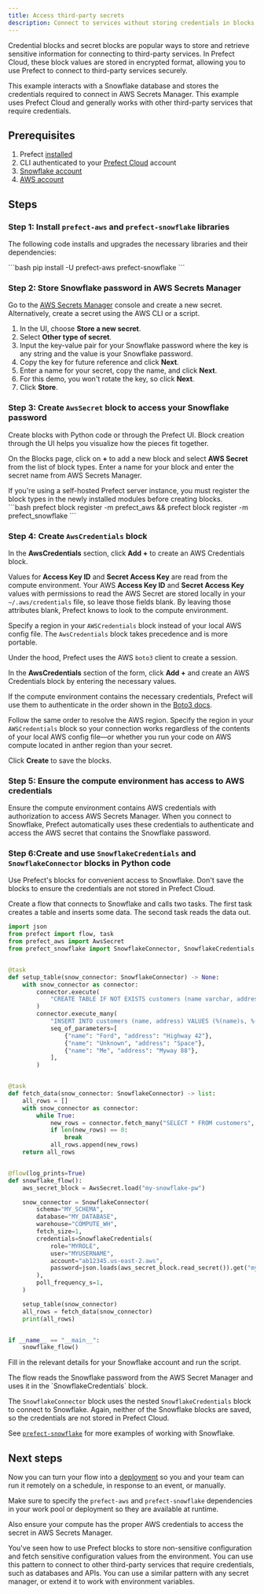 ```yaml
---
title: Access third-party secrets 
description: Connect to services without storing credentials in blocks.
---
```


Credential blocks and secret blocks are popular ways to store and retrieve sensitive information for 
connecting to third-party services.
In Prefect Cloud, these block values are stored in encrypted format, allowing you to use Prefect to 
connect to third-party services securely.

This example interacts with a Snowflake database and stores the credentials required to connect in 
AWS Secrets Manager.
This example uses Prefect Cloud and generally works with other third-party services that require 
credentials.

## Prerequisites

1. Prefect [installed](/3.0rc/get-started/install)
1. CLI authenticated to your [Prefect Cloud](https://app.prefect.cloud) account
1. [Snowflake account](https://www.snowflake.com/)
1. [AWS account](https://aws.amazon.com/)

## Steps

### Step 1: Install `prefect-aws` and `prefect-snowflake` libraries

The following code installs and upgrades the necessary libraries and their dependencies:

<div class="terminal">
```bash
pip install -U prefect-aws prefect-snowflake
```
</div>

### Step 2: Store Snowflake password in AWS Secrets Manager

Go to the [AWS Secrets Manager](https://aws.amazon.com/secrets-manager/) console and create a new secret.
Alternatively, create a secret using the AWS CLI or a script.

1. In the UI, choose **Store a new secret**.
1. Select **Other type of secret**.
1. Input the key-value pair for your Snowflake password where the key is any string and the value is your 
Snowflake password.
1. Copy the key for future reference and click **Next**.
1. Enter a name for your secret, copy the name, and click **Next**.
1. For this demo, you won't rotate the key, so click **Next**.
1. Click **Store**.

### Step 3: Create `AwsSecret` block to access your Snowflake password

Create blocks with Python code or through the Prefect UI. Block creation through the UI helps you visualize 
how the pieces fit together.

On the Blocks page, click on **+** to add a new block and select **AWS Secret** from the list of block types.
Enter a name for your block and enter the secret name from AWS Secrets Manager.

<Note>
If you're using a self-hosted Prefect server instance, you must register the block types in the 
newly installed modules before creating blocks.
</Note>

<div class="terminal">
```bash
prefect block register -m prefect_aws && prefect block register -m prefect_snowflake
```
</div>

### Step 4: Create `AwsCredentials` block

In the **AwsCredentials** section, click **Add +** to create an AWS Credentials block.

Values for **Access Key ID** and **Secret Access Key** are read from the compute environment.
Your AWS **Access Key ID** and **Secret Access Key** values with permissions to read the AWS Secret are 
stored locally in your `~/.aws/credentials` file, so leave those fields blank.
By leaving those attributes blank, Prefect knows to look to the compute environment.

Specify a region in your `AWSCredentials` block instead of your local AWS config file. The `AwsCredentials` 
block takes precedence and is more portable.

Under the hood, Prefect uses the AWS `boto3` client to create a session.

In the **AwsCredentials** section of the form, click **Add +** and create an AWS Credentials block by 
entering the necessary values.

If the compute environment contains the necessary credentials, Prefect will use them to authenticate in the 
order shown in the [Boto3 docs](https://boto3.amazonaws.com/v1/documentation/api/latest/guide/credentials.html#configuring-credentials).

Follow the same order to resolve the AWS region.
Specify the region in your `AWSCredentials` block so your connection works regardless of the contents 
of your local AWS config file—or whether you run your code on AWS compute located in anther region than your secret.

Click **Create** to save the blocks.

### Step 5: Ensure the compute environment has access to AWS credentials

Ensure the compute environment contains AWS credentials with authorization to access AWS Secrets Manager.
When you connect to Snowflake, Prefect automatically uses these credentials to authenticate and access the 
AWS secret that contains the Snowflake password.

### Step 6:Create and use `SnowflakeCredentials` and `SnowflakeConnector` blocks in Python code

Use Prefect's blocks for convenient access to Snowflake.
Don't save the blocks to ensure the credentials are not stored in Prefect Cloud.

Create a flow that connects to Snowflake and calls two tasks.
The first task creates a table and inserts some data.
The second task reads the data out.

```python
import json
from prefect import flow, task
from prefect_aws import AwsSecret
from prefect_snowflake import SnowflakeConnector, SnowflakeCredentials


@task
def setup_table(snow_connector: SnowflakeConnector) -> None:
    with snow_connector as connector:
        connector.execute(
            "CREATE TABLE IF NOT EXISTS customers (name varchar, address varchar);"
        )
        connector.execute_many(
            "INSERT INTO customers (name, address) VALUES (%(name)s, %(address)s);",
            seq_of_parameters=[
                {"name": "Ford", "address": "Highway 42"},
                {"name": "Unknown", "address": "Space"},
                {"name": "Me", "address": "Myway 88"},
            ],
        )


@task
def fetch_data(snow_connector: SnowflakeConnector) -> list:
    all_rows = []
    with snow_connector as connector:
        while True:
            new_rows = connector.fetch_many("SELECT * FROM customers", size=2)
            if len(new_rows) == 0:
                break
            all_rows.append(new_rows)
    return all_rows


@flow(log_prints=True)
def snowflake_flow():
    aws_secret_block = AwsSecret.load("my-snowflake-pw")

    snow_connector = SnowflakeConnector(
        schema="MY_SCHEMA",
        database="MY_DATABASE",
        warehouse="COMPUTE_WH",
        fetch_size=1,
        credentials=SnowflakeCredentials(
            role="MYROLE",
            user="MYUSERNAME",
            account="ab12345.us-east-2.aws",
            password=json.loads(aws_secret_block.read_secret()).get("my-snowflake-pw"),
        ),
        poll_frequency_s=1,
    )

    setup_table(snow_connector)
    all_rows = fetch_data(snow_connector)
    print(all_rows)


if __name__ == "__main__":
    snowflake_flow()
```

Fill in the relevant details for your Snowflake account and run the script.

<Note>
The flow reads the Snowflake password from the AWS Secret Manager and uses it in the 
`SnowflakeCredentials` block.
</Note>

The `SnowflakeConnector` block uses the nested `SnowflakeCredentials` block to connect to Snowflake.
Again, neither of the Snowflake blocks are saved, so the credentials are not stored in Prefect Cloud.

See [`prefect-snowflake`](/integrations/prefect-snowflake) for more examples of working with Snowflake.

## Next steps

Now you can turn your flow into a [deployment](/3.0rc/deploy/work-pools/prefect-deploy/) so you and your team 
can run it remotely on a schedule, in response to an event, or manually.  

Make sure to specify the `prefect-aws` and `prefect-snowflake` dependencies in your work pool or deployment 
so they are available at runtime.

Also ensure your compute has the proper AWS credentials to access the secret in AWS Secrets Manager.

You've seen how to use Prefect blocks to store non-sensitive configuration and fetch sensitive configuration 
values from the environment. You can use this pattern to connect to other third-party services that require 
credentials, such as databases and APIs. You can use a similar pattern with any secret manager, or extend it 
to work with environment variables.
